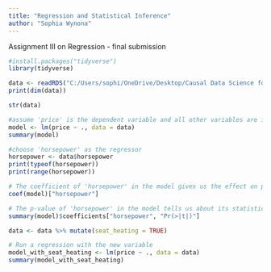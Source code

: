 ```yaml
---
title: "Regression and Statistical Inference"
author: "Sophia Wynona"
---
```


::: callout-note
Assignment III on Regression - final submission
:::

```r
#install.packages("tidyverse")
library(tidyverse)

data <- readRDS("C:/Users/sophi/OneDrive/Desktop/Causal Data Science for Business Analytics 2023/gitclone/cdsba-swynona/assets/Causal_Data_Science_Data/car_prices.rds")
print(dim(data))

str(data)

#assume 'price' is the dependent variable and all other variables are independent
model <- lm(price ~ ., data = data)
summary(model)

#choose 'horsepower' as the regressor
horsepower <- data$horsepower
print(typeof(horsepower))
print(range(horsepower))

# The coefficient of 'horsepower' in the model gives us the effect on price
coef(model)["horsepower"]

# The p-value of 'horsepower' in the model tells us about its statistical significance
summary(model)$coefficients["horsepower", "Pr(>|t|)"]

data <- data %>% mutate(seat_heating = TRUE)

# Run a regression with the new variable
model_with_seat_heating <- lm(price ~ ., data = data)
summary(model_with_seat_heating)

```